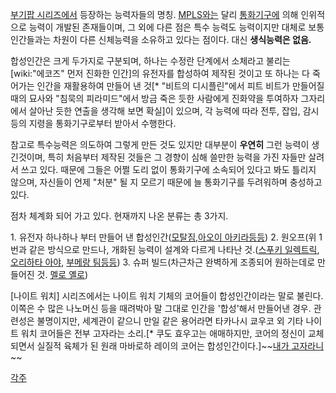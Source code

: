 [[부기팝 시리즈]]에서 등장하는 능력자들의 명칭. [[MPLS]]와는 달리 [[통화기구]]에 의해 인위적으로 능력이 개발된 존재들이며, 그 외에 다른 점은 특수 능력도 능력이지만 대체로 보통인간들과는 차원이 다른 신체능력을 소유하고 있다는 점이다. 대신 '''생식능력은 없음.'''



합성인간은 크게 두가지로 구분되며, 하나는 수정란 단계에서 소체라고 불리는 [wiki:"에코즈" 먼저 진화한 인간]의 유전자를 합성하여 제작된 것이고 또 하나는 다 죽어가는 인간을 재활용하여 만들어 낸 것[* "비트의 디시플린"에서 피트 비트가 만들어질 때의 묘사와 "침묵의 피라미드"에서 방금 죽은 듯한 사람에게 진화약을 투여하자 그자리에서 살아난 듯한 연출을 생각해 보면 확실]이 있으며, 각 능력에 따라 전투, 잡입, 감시등의 지령을 통화기구로부터 받아서 수행한다.

참고로 특수능력은 의도하여 그렇게 만든 것도 있지만 대부분이 '''우연히''' 그런 능력이 생긴것이며, 특히 처음부터 제작된 것들은 그 경향이 심해 쓸만한 능력을 가진 자들만 살려서 쓰고 있다. 때문에 그들은 어쩔 도리 없이 통화기구에 소속되어 있다고 봐도 틀리지 않으며, 자신들이 언제 "처분" 될 지 모르기 때문에 늘 통화기구를 두려워하며 충성하고 있다.

점차 체계화 되어 가고 있다. 현재까지 나온 분류는 총 3가지.

1. 유전자 하나하나 부터 만들어 낸 합성인간([[모탈짐]],[[아오이 아키라]]등등)
2. 원오프(위 1번과 같은 방식으로 만드나, 개화된 능력이 설계와 다르게 나타난 것.([[스푸키 일렉트릭]], [[오리하타 아야]], [[부메랑 팀]]등등)
3. 슈퍼 빌드(차근차근 완벽하게 조종되어 원하는데로 만들어진 것. [[멜로 옐로]])

[나이트 워치] 시리즈에서는 나이트 워치 기체의 코어들이 합성인간이라는 말로 불린다. 이쪽은 수 많은 나노머신 등을 때려박아 말 그대로 인간을 '합성'해서 만들어낸 경우. 관련성은 불명이지만, 세계관이 같으니 만일 같은 용어라면 타카나시 쿄우코 외 기타 나이트 워치 코어들은 전부 고자라는 소리.[* 쿠도 효우고는 애매하지만, 코어의 정신이 교체되면서 실질적 육체가 된 원래 마바로하 레이의 코어는 합성인간이다.]~~[[내가 고자라니]]~~


[[각주]]
